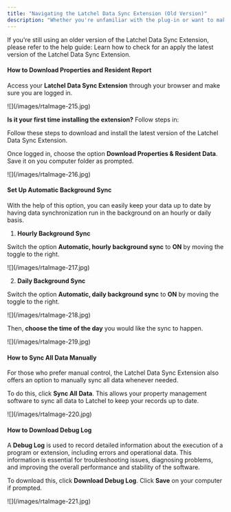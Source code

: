 ```yaml
---
title: "Navigating the Latchel Data Sync Extension (Old Version)"
description: "Whether you're unfamiliar with the plug-in or want to make the most of all it has to offer, this guide offers a concise, detailed rundown of every feature. You will have a thorough understanding of how to effectively use the Latchel Chrome Plug-in to improve your experience and expedite your productivity at the end of this guide. Now let's get going!"
---
```


<Danger>
  If you're still using an older version of the Latchel Data Sync Extension, please refer to the help guide:

  <Card title="Updating the Latchel Data Sync Extension" icon="plug-circle-check" iconType="duotone" href="/s/topic/0TO5e000000h9wqGAA/Updating-the-Latchel-Data-Sync-Extension">
    Learn how to check for an apply the latest version of the Latchel Data Sync Extension.
  </Card>
</Danger>

#### **How to Download Properties and Resident Report**

Access your **Latchel Data Sync Extension** through your browser and make sure you are logged in.

<Frame>
  ![](/images/rtaImage-215.jpg)
</Frame>

**Is it your first time installing the extension?** Follow steps in:

<Card title="How to Install the Latchel Data Sync Extension" icon="plug-circle-check" iconType="duotone" href="/s/topic/0TO5e000000h9wqGAA/How-to-Install-the-Latchel-Data-Sync-Extension">
  Follow these steps to download and install the latest version of the Latchel Data Sync Extension.
</Card>

Once logged in, choose the option **Download Properties & Resident Data**. Save it on you computer folder as prompted.

<Frame>
  ![](/images/rtaImage-216.jpg)
</Frame>

#### **Set Up Automatic Background Sync**

With the help of this option, you can easily keep your data up to date by having data synchronization run in the background on an hourly or daily basis.

1. **Hourly Background Sync**

Switch the option **Automatic, hourly background sync** to **ON** by moving the toggle to the right.

<Frame>
  ![](/images/rtaImage-217.jpg)
</Frame>

2. **Daily Background Sync**

Switch the option **Automatic, daily background sync** to **ON** by moving the toggle to the right.

<Frame>
  ![](/images/rtaImage-218.jpg)
</Frame>

Then, **choose the time of the day** you would like the sync to happen.

<Frame>
  ![](/images/rtaImage-219.jpg)
</Frame>

#### **How to Sync All Data Manually**

For those who prefer manual control, the Latchel Data Sync Extension also offers an option to manually sync all data whenever needed.

To do this, click **Sync All Data**. This allows your property management software to sync all data to Latchel to keep your records up to date.

<Frame>
  ![](/images/rtaImage-220.jpg)
</Frame>

#### **How to Download Debug Log**

A **Debug Log** is used to record detailed information about the execution of a program or extension, including errors and operational data. This information is essential for troubleshooting issues, diagnosing problems, and improving the overall performance and stability of the software.

To download this, click **Download Debug Log**. Click **Save** on your computer if prompted.

<Frame>
  ![](/images/rtaImage-221.jpg)
</Frame>